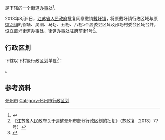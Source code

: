 {{中国乡级行政区|32/03/82/117/000}}

'''{{PAGENAMEBASE}}'''是{{PRC admin/fullname|32/03/82/117/000|3}}下辖的一个[[街道办事处|街道办事处]]<ref>{{PRC admin/ref sgc|{{PRC admin/parent|32/03/82/117/000}}}}</ref>。

2013年8月6日，[[江苏省人民政府|江苏省人民政府]]批复同意撤销[[戴圩镇|戴圩镇]]，将原戴圩镇行政区域与原[[运河镇_(邳州市)|运河镇]]的徐塘、吴闸、马场、五杨、八杨5个居委会区域及邵场村委会区域合并，设立戴圩街道办事处，街道办事处驻府前街1号<ref>《江苏省人民政府关于调整邳州市部分行政区划的批复》（苏政复〔2013〕77号）</ref>。

== 行政区划 ==
{{PAGENAMEBASE}}下辖以下村级行政区划单位<ref>{{PRC admin/ref sgc|32/03/82/117/000}}</ref>：

{{PRC admin/children|32/03/82/117/000}}。

== 参考资料 ==
{{reflist}}

{{江苏省徐州市邳州市行政区划}}
{{江苏行政区划小作品}}
[[Category:徐州市街道|邳州市]]
[[Category:邳州市行政区划|Category:邳州市行政区划]]